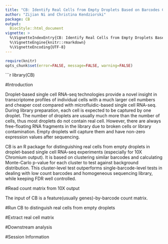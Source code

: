 ---
title: "CB: Identify Real Cells from Empty Droplets Based on Barcodes Clustering"
author: "Zijian Ni and Christina Kendziorski"
package: CB
output: 
  BiocStyle::html_document
vignette: >
  %\VignetteIndexEntry{CB: Identify Real Cells from Empty Droplets Based on Barcodes Clustering}
  %\VignetteEngine{knitr::rmarkdown}
  %\VignetteEncoding{UTF-8}  
---


```{r, echo=FALSE, results="hide", message=FALSE}
require(knitr)
opts_chunk$set(error=FALSE, message=FALSE, warning=FALSE)
```

```{r setup, echo=FALSE, message=FALSE}
library(CB)


#Introduction

Droplet-based single cell RNA-seq technologies provide a novel insight in transcriptome profiles of individual cells with a much larger cell numbers and cheaper cost compared with microfluidic-based single cell RNA-seq. During library preparation, each cell is expected to be captured by one droplet. The number of droplets are usually much more than the number of cells, thus most droplets do not contain real cell. However, there are always free-floating RNA fragments in the library due to broken cells or library contamination. Empty droplets will capture them and have non-zero expression values after sequencing.

CB is an R package for distinguishing real cells from empty droplets in droplet-based single cell RNA-seq experiments (especially for 10X Chromium output). It is based on clustering similar barcodes and calculating Monte-Carlo p-value for each cluster to test against background distribution. This cluster-level test outperforms single-barcode-level tests in dealing with low count barcodes and homogeneous sequencing library, while keeping FDR well controlled.

#Read count matrix from 10X output

The input of CB is a feature(usually genes)-by-barcode count matrix. 

#Run CB to distinguish real cells from empty droplets

#Extract real cell matrix

#Downstream analysis

#Session Information

